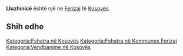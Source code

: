 {{Fshat në 
 | Emri                = Lluzhinicë
 | EmriAlt                = 
 | NAME_SHORT_FORM=      
 | NAME_GENERIC=      
 | NAME_SORT_NAME_RO=      LLUZHINICE
 | FULL_NAME_RO = Lluzhinicë
 | FULL_NAME_ND_RO=Lluzhinice
 | SORT_NAME_RG=LLUZHINICE
 | FULL_NAME_RG=Lluzhinicë
 | FULL_NAME_ND_RG=Lluzhinice
 | SRP_NAME_SHORT_FORM=      
 | SRP_NAME_GENERIC=      
 | SRP_NAME_SORT_NAME_RO=      
 | SRP_FULL_NAME_RO = 
 | SRP_FULL_NAME_ND_RO=
 | SRP_SORT_NAME_RG=
 | SRP_FULL_NAME_RG=
 | SRP_FULL_NAME_ND_RG=
 | Emri (Rasa dhanore) = 
 | Figura              = 
 | Shteti              = Kosovo
 | Komuna              = Ferizaj
 | Kodi postar         = 
 | Sipërfaqja          = 

 | Popullsia           = 

 | Regj. i popullsisë  = 
 | Dend. e popullsisë  = 
 | Faqja zyrtare       = 
 <!--- Koordinatat ----> 
 | Gjerësia            = 42.453056
 | Gjatësia            = 20.894722
 | Lartësia            = 
}}
'''Lluzhinicë''' është një [[]] në [[Ferizaj]] të [[Kosovës]].

<!-- == Gjeografia == -->
<!-- == Historia == -->
<!-- == Demografia == -->
== Shih edhe ==
{{Komuna Ferizaj}}
{{Kosovo-Administrata-Cung}}

[[Kategoria:Fshatra në Kosovës]]
[[Kategoria:Fshatra në Kommunes Ferizaj]]
[[Kategoria:Vendbanime në Kosovës]]